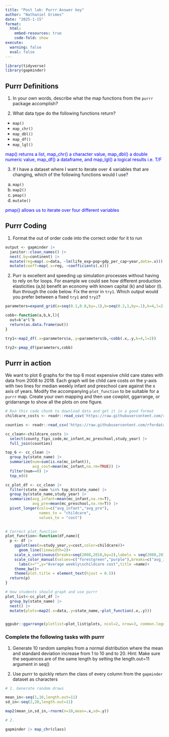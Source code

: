 ```yaml
---
title: "Post lab: Purrr Answer key"
author: "Nathaniel Grimes"
date: "2025-1-15"
format: 
  html:
    embed-resources: true
    code-fold: show
execute:
  warning: false
  eval: false
---
```


```r
library(tidyverse)
library(gapminder)
```

## Purrr Definitions

1. In your own words, describe what the map functions from the `purrr` package accomplish?

2. What data type do the following functions return?

  + `map()`
  + `map_chr()`
  + `map_dbl()`
  + `map_df()`
  + `map_lgl()`
  
  <span style="color:blue;">map() returns a list, map_chr() a character value, map_dbl() a double numeric value, map_df() a dataframe, and map_lgl() a logical results i.e. T/F</span>

3. If I have a dataset where I want to iterate over 4 variables that are changing, which of the following functions would I use?

  a. `map()`
  b. `map2()`
  c. `pmap()`
  d. `mutate()`

<span style="color:blue;">pmap() allows us to iterate over four different variables</span>

## Purrr Coding

1. Format the out of order code into the correct order for it to run

```r
output <- gapminder |>
  janitor::clean_names() |> 
  nest(.by=continent) |> 
  mutate(reg=map(.x=data, ~lm(life_exp~pop+gdp_per_cap+year,data=.x))) |> 
  mutate(coeff=map(.x=reg, ~coefficients(.x)))

```

2. Purr is excellent and speeding up simulation processes without having to rely on for loops. For example we could see how different production elasticities (a,b) benefit an economy with known capital (k) and labor (l). Run through the code below. Fix the error in `try1`. Which output would you prefer between a fixed `try1` and `try2`?


```r
parameters=expand_grid(a=seq(0.1,0.8,by=.1),b=seq(0.2,1,by=.1),k=4,l=2)

cobb<-function(a,b,k,l){
  out=k^a*l^b
  return(as.data.frame(out))
}

try1<-map2_df(.x=parameters$a,.y=parameters$b,~cobb(.x,.y,k=4,l=2))

try2<-pmap_df(parameters,cobb)

```


## Purrr in action

We want to plot 6 graphs for the top 6 most expensive child care states with data from 2008 to 2018. Each graph will be child care costs on the y-axis with two lines for median weekly infant and preschool care against the x axis of years. Modify the accompanying `plot_function` to be suitable for a `purrr` map. Create your own mapping and then use cowplot, ggarrange, or gridarrange to show all the plots on one figure. 

```r

# Run this code chunk to download data and get it in a good format
childcare_costs <- readr::read_csv('https://raw.githubusercontent.com/rfordatascience/tidytuesday/master/data/2023/2023-05-09/childcare_costs.csv') 

counties <- readr::read_csv('https://raw.githubusercontent.com/rfordatascience/tidytuesday/master/data/2023/2023-05-09/counties.csv')

cc_clean<-childcare_costs |> 
  select(county_fips_code,mc_infant,mc_preschool,study_year) |> 
  full_join(counties)

top_6 <- cc_clean |>  
  group_by(state_name) |> 
  summarize(num=sum(is.na(mc_infant)),
            avg_cost=mean(mc_infant,na.rm=TRUE)) |> 
  filter(num==0) |> 
  top_n(6)

cc_plot_df <- cc_clean |> 
  filter(state_name %in% top_6$state_name) |> 
  group_by(state_name,study_year) |> 
  summarize(avg_infant=mean(mc_infant,na.rm=T),
            avg_pre=mean(mc_preschool,na.rm=T)) |> 
  pivot_longer(cols=c("avg_infant","avg_pre"),
               names_to = "childcare",
               values_to = "cost")
  
```



```r
# Correct plot_function
plot_function<-function(df,name){
  p <- df |> 
    ggplot(aes(x=study_year,y=cost,color=childcare))+
      geom_line(linewidth=2)+
    scale_x_continuous(breaks=seq(2008,2018,by=2),labels = seq(2008,2018,by=2))+
    scale_color_manual(values=c("forestgreen","purple"),breaks=c("avg_infant","avg_pre"),labels=c("Infant","Preschool"),name="")+
      labs(x="",y="Average weekly\nchildcare cost",title =name)+
    theme_bw()+
    theme(plot.title = element_text(hjust = 0.5))
  return(p)
}
```

```r

# How students should graph and use purrr
plot_list<-cc_plot_df |> 
  group_by(state_name) |> 
  nest() |> 
  mutate(plots=map2(.x=data,.y=state_name,~plot_function(.x,.y)))


ggpubr::ggarrange(plotlist=plot_list$plots, ncol=2, nrow=3, common.legend = TRUE, legend="bottom")


```

### Complete the following tasks with purrr

1. Generate 10 random samples from a normal distribution where the mean and standard deviation increase from 1 to 10 and  to 20. Hint: Make sure the sequences are of the same length by setting the length.out=11 argument in seq()

2. Use purrr to quickly return the class of every column from the `gapminder` dataset as characters

```r
# 1. Generate random draws

mean_in<-seq(1,10,length.out=11)
sd_in<-seq(2,20,length.out=11)

map2(mean_in,sd_in,~rnorm(n=10,mean=.x,sd=.y))

# 2. 

gapminder |> map_chr(class)

```

